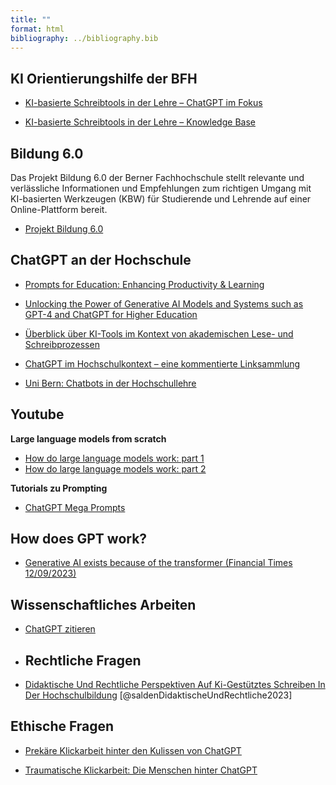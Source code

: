 ```yaml
---
title: ""
format: html
bibliography: ../bibliography.bib
---
```


## KI Orientierungshilfe der BFH

- [KI-basierte Schreibtools in der Lehre – ChatGPT im Fokus](https://bernerfachhochschule.sharepoint.com/sites/mybfh-BFH-News-de/SitePages/Nachrichten-K%C3%BCnstliche-Intelligenz-(KI)-in-der-Lehre.aspx)

- [KI-basierte Schreibtools in der Lehre – Knowledge Base](https://virtuelleakademie.ch/knowledge-base/ki-basierte-schreibtools-in-der-lehre-chatgpt-im-fokus/)

## Bildung 6.0
Das Projekt Bildung 6.0 der Berner Fachhochschule stellt relevante und verlässliche Informationen und Empfehlungen zum richtigen Umgang mit KI-basierten Werkzeugen (KBW) für Studierende und Lehrende auf einer Online-Plattform bereit.

- [Projekt Bildung 6.0](https://www.bildung6.ch/)

## ChatGPT an der Hochschule

- [Prompts for Education: Enhancing Productivity & Learning](https://github.com/microsoft/prompts-for-edu)

- [Unlocking the Power of Generative AI Models and Systems such as GPT-4 and ChatGPT for Higher Education](https://digital.uni-hohenheim.de/fileadmin/einrichtungen/digital/Generative_AI_and_ChatGPT_in_Higher_Education.pdf)

- [Überblick über KI-Tools im Kontext von akademischen Lese- und Schreibprozessen](https://www.vkkiwa.de/ki-ressourcen/)

- [ChatGPT im Hochschulkontext – eine kommentierte Linksammlung](https://hochschulforumdigitalisierung.de/de/blog/chatgpt-im-hochschulkontext-%E2%80%93-eine-kommentierte-linksammlung)

-  [Uni Bern: Chatbots in der Hochschullehre](https://www.hd.unibe.ch/dienstleistungen/chatbots_in_der_hochschullehre/index_ger.html#e1381410)

## Youtube

**Large language models from scratch**

- [How do large language models work: part 1](https://www.youtube.com/watch?v=lnA9DMvHtfI&t=0s)
- [How do large language models work: part 2](https://www.youtube.com/watch?v=YDiSFS-yHwk)

**Tutorials zu Prompting**

- [ChatGPT Mega Prompts](https://youtube.com/playlist?list=PLD93Zs0BCugs9hSvTP16iACgdJkc_kiWI&si=mAyoe9hWnEmdNvtT)


## How does GPT work?

- [Generative AI exists because of the transformer (Financial Times 12/09/2023)](https://ig.ft.com/generative-ai/)

## Wissenschaftliches Arbeiten

- [ChatGPT zitieren](https://apastyle.apa.org/blog/how-to-cite-chatgpt)
-  
## Rechtliche Fragen

- [Didaktische Und Rechtliche Perspektiven Auf Ki-Gestütztes Schreiben In Der Hochschulbildung](https://hss-opus.ub.ruhr-uni-bochum.de/opus4/frontdoor/index/index/docId/9734) [@saldenDidaktischeUndRechtliche2023]


## Ethische Fragen

- [Prekäre Klickarbeit hinter den Kulissen von ChatGPT](https://netzpolitik.org/2023/globaler-sueden-prekaere-klickarbeit-hinter-den-kulissen-von-chatgpt/)

- [Traumatische Klickarbeit: Die Menschen hinter ChatGPT](https://www.societybyte.swiss/2023/06/07/traumatische-klickarbeit-die-menschen-hinter-chatgpt/)